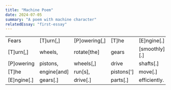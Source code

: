 ```yaml
---
title: "Machine Poem"
date: 2024-07-05
summary: "A poem with machine character"
relatedEssay: "first-essay"
---
```



<div style={{
  fontFamily: 'monospace',
  whiteSpace: 'pre',
  backgroundColor: '#f5f5f5',
  padding: '1em',
  borderRadius: '5px',
  fontSize: '14px',
  lineHeight: '1.5'
}}>
  <table style={{ borderCollapse: 'collapse', width: '100%' }}>
    <tbody>
      <tr><td>Fears</td><td>[T]urn[,]</td><td>[P]owering[,]</td><td>[T]he</td><td>[E]ngine[.]</td></tr>
      <tr><td>[T]urn[,]</td><td>wheels,</td><td>rotate[the]</td><td>gears</td><td>[smoothly][.]</td></tr>
      <tr><td>[P]owering</td><td>pistons,</td><td>wheels[,]</td><td>drive</td><td>shafts[.]</td></tr>
      <tr><td>[T]he</td><td>engine[and]</td><td>run[s],</td><td>pistons[']</td><td>move[.]</td></tr>
      <tr><td>[E]ngine[.]</td><td>gears[.]</td><td>drive[.]</td><td>parts[.]</td><td>efficiently.</td></tr>
    </tbody>
  </table>
</div>